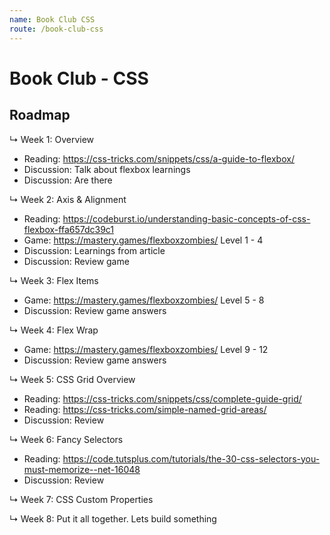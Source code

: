 ```yaml
---
name: Book Club CSS
route: /book-club-css
---
```


# Book Club - CSS

## Roadmap

↳ Week 1: Overview

- Reading: https://css-tricks.com/snippets/css/a-guide-to-flexbox/
- Discussion: Talk about flexbox learnings
- Discussion: Are there

↳ Week 2: Axis & Alignment

- Reading:
  https://codeburst.io/understanding-basic-concepts-of-css-flexbox-ffa657dc39c1
- Game: https://mastery.games/flexboxzombies/ Level 1 - 4
- Discussion: Learnings from article
- Discussion: Review game

↳ Week 3: Flex Items

- Game: https://mastery.games/flexboxzombies/ Level 5 - 8
- Discussion: Review game answers

↳ Week 4: Flex Wrap

- Game: https://mastery.games/flexboxzombies/ Level 9 - 12
- Discussion: Review game answers

↳ Week 5: CSS Grid Overview

- Reading: https://css-tricks.com/snippets/css/complete-guide-grid/
- Reading: https://css-tricks.com/simple-named-grid-areas/
- Discussion: Review

↳ Week 6: Fancy Selectors

- Reading:
  https://code.tutsplus.com/tutorials/the-30-css-selectors-you-must-memorize--net-16048
- Discussion: Review

↳ Week 7: CSS Custom Properties

↳ Week 8: Put it all together. Lets build something
